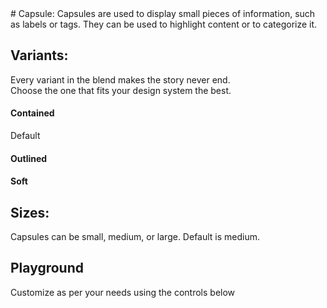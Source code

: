 
<Meta of={CapsuleStories} name="Docs"/>
# Capsule:
Capsules are used to display small pieces of information, such as labels or tags. They can be used to highlight content or to categorize it.

## Variants:
Every variant in the blend makes the story never end.\
Choose the one that fits your design system the best.

#### Contained
Default
<Canvas of={CapsuleStories.Contained} />

#### Outlined
<Canvas of={CapsuleStories.Outlined} />

#### Soft
<Canvas of={CapsuleStories.Soft} />

## Sizes:
Capsules can be small, medium, or large. Default is medium.

## Playground
Customize as per your needs using the controls below
<Canvas of={CapsuleStories.Playground}/>
<Controls of={CapsuleStories.Playground}/>
